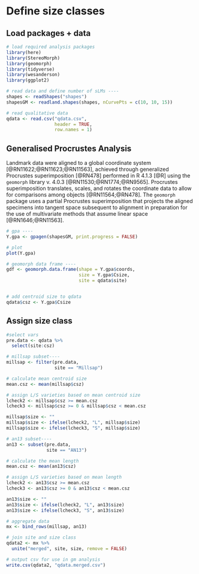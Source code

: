 # Define size classes

## Load packages + data

```r
# load required analysis packages
library(here)
library(StereoMorph)
library(geomorph)
library(tidyverse)
library(wesanderson)
library(ggplot2)

# read data and define number of sLMs ----
shapes <- readShapes("shapes")
shapesGM <- readland.shapes(shapes, nCurvePts = c(10, 10, 15))

# read qualitative data
qdata <- read.csv("qdata.csv", 
                  header = TRUE, 
                  row.names = 1)
```

## Generalised Procrustes Analysis

Landmark data were aligned to a global coordinate system [@RN11622;@RN11623;@RN11563], achieved through generalized Procrustes superimposition [@RN478] performed in R 4.1.3 [@R] using the `geomorph` library v. 4.0.3 [@RN11530;@RN1774;@RN9565]. Procrustes superimposition translates, scales, and rotates the coordinate data to allow for comparisons among objects [@RN11564;@RN478]. The `geomorph` package uses a partial Procrustes superimposition that projects the aligned specimens into tangent space subsequent to alignment in preparation for the use of multivariate methods that assume linear space [@RN1646;@RN11563]. 

```r
# gpa ----
Y.gpa <- gpagen(shapesGM, print.progress = FALSE)

# plot
plot(Y.gpa)

# geomorph data frame ----
gdf <- geomorph.data.frame(shape = Y.gpa$coords, 
                           size = Y.gpa$Csize,
                           site = qdata$site)


# add centroid size to qdata
qdata$csz <- Y.gpa$Csize
```

## Assign size class

```r
#select vars
pre.data <- qdata %>% 
  select(site:csz)

# millsap subset----
millsap <- filter(pre.data,
                  site == "Millsap")

# calculate mean centroid size
mean.csz <- mean(millsap$csz)

# assign L/S varieties based on mean centroid size
lcheck2 <- millsap$csz >= mean.csz
lcheck3 <- millsap$csz >= 0 & millsap$csz < mean.csz

millsap$size <- ""
millsap$size <- ifelse(lcheck2, "L", millsap$size)
millsap$size <- ifelse(lcheck3, "S", millsap$size)

# an13 subset----
an13 <- subset(pre.data,
               site == "AN13")

# calculate the mean length
mean.csz <- mean(an13$csz)

# assign L/S varieties based on mean length
lcheck2 <- an13$csz >= mean.csz
lcheck3 <- an13$csz >= 0 & an13$csz < mean.csz

an13$size <- ""
an13$size <- ifelse(lcheck2, "L", an13$size)
an13$size <- ifelse(lcheck3, "S", an13$size)

# aggregate data
mx <- bind_rows(millsap, an13)

# join site and size class
qdata2 <- mx %>% 
  unite("merged", site, size, remove = FALSE)

# output csv for use in gm analysis
write.csv(qdata2, "qdata.merged.csv")
```
